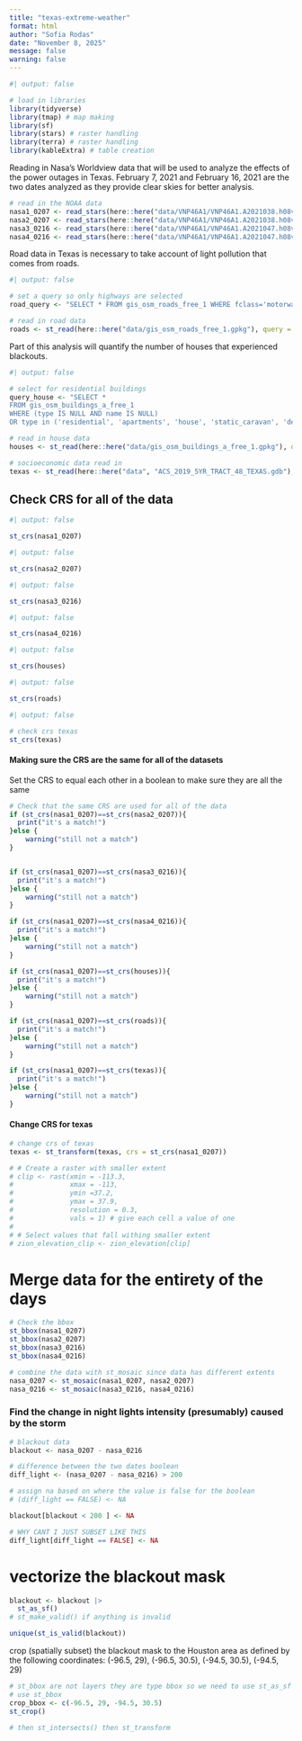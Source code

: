 ```yaml
---
title: "texas-extreme-weather"
format: html
author: "Sofia Rodas"
date: "November 8, 2025"
message: false
warning: false
---
```


```r
#| output: false

# load in libraries
library(tidyverse)
library(tmap) # map making
library(sf)
library(stars) # raster handling
library(terra) # raster handling
library(kableExtra) # table creation

```
Reading in Nasa's Worldview data that will be used to analyze the effects of the power outages in Texas. February 7, 2021 and February 16, 2021 are the two dates analyzed as they provide clear skies for better analysis.
```r
# read in the NOAA data
nasa1_0207 <- read_stars(here::here("data/VNP46A1/VNP46A1.A2021038.h08v05.001.2021039064328.tif"))
nasa2_0207 <- read_stars(here::here("data/VNP46A1/VNP46A1.A2021038.h08v06.001.2021039064329.tif"))
nasa3_0216 <- read_stars(here::here("data/VNP46A1/VNP46A1.A2021047.h08v05.001.2021048091106.tif"))
nasa4_0216 <- read_stars(here::here("data/VNP46A1/VNP46A1.A2021047.h08v06.001.2021048091105.tif"))
```
Road data in Texas is necessary to take account of light pollution that comes from roads. 
```r
#| output: false

# set a query so only highways are selected
road_query <- "SELECT * FROM gis_osm_roads_free_1 WHERE fclass='motorway'"

# read in road data
roads <- st_read(here::here("data/gis_osm_roads_free_1.gpkg"), query = road_query)

```
Part of this analysis will quantify the number of houses that experienced blackouts.
```r
#| output: false

# select for residential buildings
query_house <- "SELECT *
FROM gis_osm_buildings_a_free_1
WHERE (type IS NULL AND name IS NULL)
OR type in ('residential', 'apartments', 'house', 'static_caravan', 'detached')"

# read in house data
houses <- st_read(here::here("data/gis_osm_buildings_a_free_1.gpkg"), query = query_house)
```
```r
# socioeconomic data read in
texas <- st_read(here::here("data", "ACS_2019_5YR_TRACT_48_TEXAS.gdb"), layer = "ACS_2019_5YR_TRACT_48_TEXAS")
```

## Check CRS for all of the data
```r
#| output: false

st_crs(nasa1_0207)
```
```r
#| output: false

st_crs(nasa2_0207)
```
```r
#| output: false

st_crs(nasa3_0216)
```
```r
#| output: false

st_crs(nasa4_0216)
```

```r
#| output: false

st_crs(houses)
```
```r
#| output: false

st_crs(roads)
```
```r
#| output: false

# check crs texas
st_crs(texas)
```

#### Making sure the CRS are the same for all of the datasets
Set the CRS to equal each other in a boolean to make sure they are all the same
```r
# Check that the same CRS are used for all of the data
if (st_crs(nasa1_0207)==st_crs(nasa2_0207)){
  print("it's a match!")
}else {
    warning("still not a match")
}


if (st_crs(nasa1_0207)==st_crs(nasa3_0216)){
  print("it's a match!")
}else {
    warning("still not a match")
}

if (st_crs(nasa1_0207)==st_crs(nasa4_0216)){
  print("it's a match!")
}else {
    warning("still not a match")
}

if (st_crs(nasa1_0207)==st_crs(houses)){
  print("it's a match!")
}else {
    warning("still not a match")
}

if (st_crs(nasa1_0207)==st_crs(roads)){
  print("it's a match!")
}else {
    warning("still not a match")
}

if (st_crs(nasa1_0207)==st_crs(texas)){
  print("it's a match!")
}else {
    warning("still not a match")
}
```
#### Change CRS for texas
```r
# change crs of texas
texas <- st_transform(texas, crs = st_crs(nasa1_0207))
```

```r
# # Create a raster with smaller extent
# clip <- rast(xmin = -113.3, 
#              xmax = -113, 
#              ymin =37.2, 
#              ymax = 37.9,
#              resolution = 0.3,
#              vals = 1) # give each cell a value of one
# 
# # Select values that fall withing smaller extent
# zion_elevation_clip <- zion_elevation[clip]
```

# Merge data for the entirety of the days 
```r
# Check the bbox
st_bbox(nasa1_0207)
st_bbox(nasa2_0207)
st_bbox(nasa3_0216)
st_bbox(nasa4_0216)

# combine the data with st_mosaic since data has different extents
nasa_0207 <- st_mosaic(nasa1_0207, nasa2_0207)
nasa_0216 <- st_mosaic(nasa3_0216, nasa4_0216)

```
### Find the change in night lights intensity (presumably) caused by the storm
```r
# blackout data 
blackout <- nasa_0207 - nasa_0216 

# difference between the two dates boolean
diff_light <- (nasa_0207 - nasa_0216) > 200

# assign na based on where the value is false for the boolean
# (diff_light == FALSE) <- NA
```

```r
blackout[blackout < 200 ] <- NA
```

```r
# WHY CANT I JUST SUBSET LIKE THIS
diff_light[diff_light == FALSE] <- NA
```

# vectorize the blackout mask
```r
blackout <- blackout |> 
  st_as_sf() 
# st_make_valid() if anything is invalid
```

```r
unique(st_is_valid(blackout))
```

crop (spatially subset) the blackout mask to the Houston area as defined by the following coordinates:
(-96.5, 29), (-96.5, 30.5), (-94.5, 30.5), (-94.5, 29)
```r
# st_bbox are not layers they are type bbox so we need to use st_as_sf to vectorize it
# use st_bbox
crop_bbox <- c(-96.5, 29, -94.5, 30.5)
st_crop()

# then st_intersects() then st_transform
```

